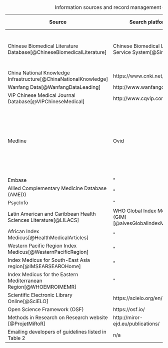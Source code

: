 Source | Search platform | Date searched | Record management
---|---|---|---
Chinese Biomedical Literature Database[@ChineseBiomedicalLiterature]|Chinese Biomedical Literature Service System[@SinoMed]|25/10/2021|YD used Zotero to manage, deduplicate and screen records.
China National Knowledge Infrastructure[@ChinaNationalKnowledge]|https://www.cnki.net/|\"|\"    
Wanfang Data[@WanfangDataLeading]|http://www.wanfangdata.com/|\"|\"
VIP Chinese Medical Journal Database[@VIPChineseMedical]|http://www.cqvip.com/|\"|\"
Medline|Ovid|08/12/2021|I used Zotero to manage and deduplicate records. He used Rayyan to do a second deduplication and screen records.
Embase|\"|\"|\"                                                                                                                                             
Allied Complementary Medicine Database (AMED)|\"|\"|\"                                                                                                       
PsycInfo|\"|\"|\"                                                                                                                     
Latin American and Caribbean Health Sciences Literature[@LILACS]|WHO Global Index Medicus (GIM)[@alvesGlobalIndexMedicus]|08/12/2021|\"      
African Index Medicus[@HealthMedicalArticles]|\"|\"|\"                                                                                                        
Western Pacific Region Index Medicus[@WesternPacificRegion]|\"|\"|\"                                                                                         
Index Medicus for South-East Asia region[@IMSEARSEAROHome]|\"|\"|\"                                                                                         
Index Medicus for the Eastern Mediterranean Region[@WHOEMROIMEMR]|\"|\"|\"                                                                                   
Scientific Electronic Library Online[@SciELO]|https://scielo.org/en/|08/12/2021|\"
Open Science Framework (OSF)|https://osf.io/|15/12/2021|\"
Methods in Research on Research website [@ProjetMiRoR]|http://miror-ejd.eu/publications/|14/12/2021|\"
Emailing developers of guidelines listed in Table 2|n/a|08/01/2022|\"

: Information sources and record management {#tbl-info-sources}